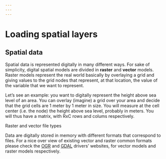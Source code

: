 ```yaml
---
---
---
```


# Loading spatial layers {#io}

## Spatial data {#read}

Spatial data is represented digitally in many different ways. For sake of simplicity, digital spatial models are divided in **raster** and **vector** models. Raster models represent the real world basically by overlaying a grid and giving values to the grid nodes that represent, at that location, the value of the variable that we want to represent.

Let's see an example: you want to digitally represent the height above sea level of an area. You can overlay (imagine) a grid over your area and decide that the grid cells are 1 meter by 1 meter in size. You will measure at the cell center (i.e. the node) the height above sea level, probably in meters. You will thus have a matrix, with RxC rows and colums respectively.

Raster and vector file types

Data are digitally stored in memory with different formats that correspond to files. For a nice over view of existing vector and raster common formats please check the [OGR](https://gdal.org/drivers/vector/index.html) and [GDAL](https://gdal.org/drivers/raster/index.html) drivers' websites, for vector models and raster models respectively.
